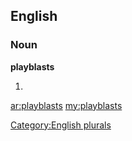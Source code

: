 ==English==

===Noun===
'''playblasts'''

# {{plural of|[[playblast]]}}

[[Category:English plurals]]

[[ar:playblasts]]
[[my:playblasts]]